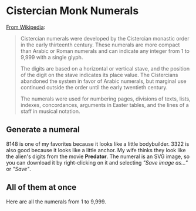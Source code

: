 
# Cistercian Monk Numerals

[From Wikipedia](https://en.wikipedia.org/wiki/Cistercian_numerals):

> Cistercian numerals were developed by the Cistercian monastic order in the
> early thirteenth century. These numerals are more compact than Arabic or Roman
> numerals and can indicate any integer from 1 to 9,999 with a single glyph.
>
> The digits are based on a horizontal or vertical stave, and the position of the digit
> on the stave indicates its place value. The Cistercians abandoned the system in favor
> of Arabic numerals, but marginal use continued outside the order until the early
> twentieth century.
>
> The numerals were used for numbering pages, divisions of texts,
> lists, indexes, concordances, arguments in Easter tables, and the lines of a staff in
> musical notation.

## Generate a numeral

8148 is one of my favorites because it looks like a little bodybuilder. 3322 is also good because it looks like
a little anchor. My wife thinks they look like the alien's digits from the movie **Predator**. The numeral is an
SVG image, so you can download it by right-clicking on it and selecting _"Save image as..."_ or _"Save"_.

<CistercianMonkNumerals />

## All of them at once

Here are all the numerals from 1 to 9,999.

<AllNumerals />
